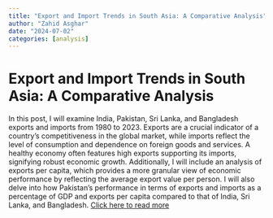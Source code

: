 ---
title: "Export and Import Trends in South Asia: A Comparative Analysis"
author: "Zahid Asghar"
date: "2024-07-02"
categories: [analysis]
---

# Export and Import Trends in South Asia: A Comparative Analysis
In this post, I will examine India, Pakistan, Sri Lanka, and Bangladesh exports and imports from 1980 to 2023. Exports are a crucial indicator of a country’s competitiveness in the global market, while imports reflect the level of consumption and dependence on foreign goods and services. A healthy economy often features high exports supporting its imports, signifying robust economic growth. Additionally, I will include an analysis of exports per capita, which provides a more granular view of economic performance by reflecting the average export value per person. I will also delve into how Pakistan's performance in terms of exports and imports as a percentage of GDP and exports per capita compared to that of India, Sri Lanka, and Bangladesh.
 [Click here to read more](https://zahid.quarto.pub/trade-south-asia/)
